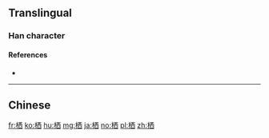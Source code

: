 {{also|棲}}
==Translingual==

===Han character===
{{Han char|rn=75|rad=木|as=06|sn=10|four=41960|canj=DMCW|ids=⿰[[木]][[西]]}}

====References====
* {{Han ref|kx=0522.030|dkj=14693|dj=0910.110|hdz=21196.030|uh=6816|ud=26646|bh=D1E1|bd=53729}}

----

==Chinese==
{{zh-see|棲}}

[[fr:栖]]
[[ko:栖]]
[[hu:栖]]
[[mg:栖]]
[[ja:栖]]
[[no:栖]]
[[pl:栖]]
[[zh:栖]]